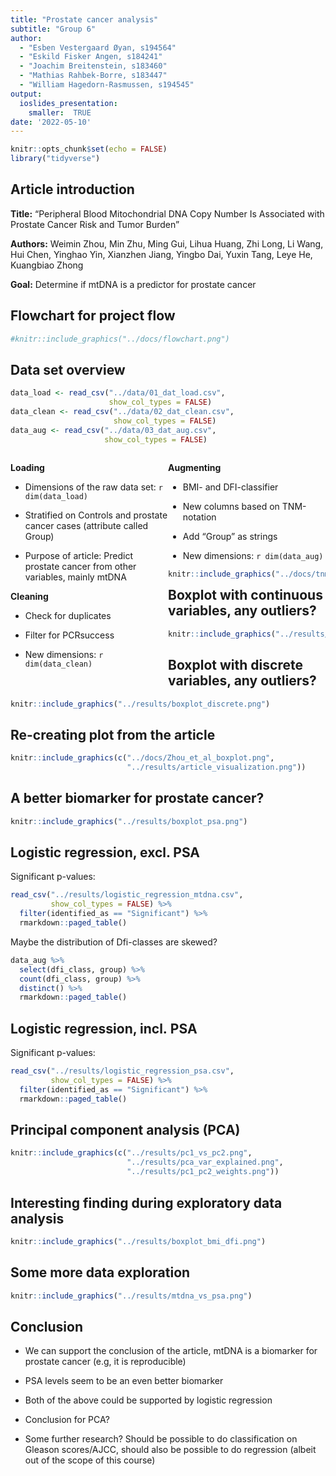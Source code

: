 ```yaml
---
title: "Prostate cancer analysis"
subtitle: "Group 6"
author:
  - "Esben Vestergaard Øyan, s194564"
  - "Eskild Fisker Angen, s184241"
  - "Joachim Breitenstein, s183460"
  - "Mathias Rahbek-Borre, s183447"
  - "William Hagedorn-Rasmussen, s194545"
output:
  ioslides_presentation:
    smaller:  TRUE
date: '2022-05-10'
---
```


```r
knitr::opts_chunk$set(echo = FALSE)
library("tidyverse")
```
## Article introduction

**Title:** "Peripheral Blood Mitochondrial DNA Copy Number Is Associated with Prostate Cancer Risk and Tumor Burden"

**Authors:** Weimin Zhou, Min Zhu, Ming Gui, Lihua Huang, Zhi Long, Li Wang, Hui Chen, Yinghao Yin, Xianzhen Jiang, Yingbo Dai, Yuxin Tang, Leye He, Kuangbiao Zhong

**Goal:** Determine if mtDNA is a predictor for prostate cancer

## Flowchart for project flow
```r
#knitr::include_graphics("../docs/flowchart.png")
```

## Data set overview
```r
data_load <- read_csv("../data/01_dat_load.csv",
                      show_col_types = FALSE)
data_clean <- read_csv("../data/02_dat_clean.csv",
                       show_col_types = FALSE)
data_aug <- read_csv("../data/03_dat_aug.csv",
                     show_col_types = FALSE)
```

<div style="float: left; width: 50%;">
**Loading**  

- Dimensions of the raw data set: `r dim(data_load)` 

- Stratified on Controls and prostate cancer cases (attribute called Group)  

- Purpose of article: Predict prostate cancer from other variables, mainly mtDNA

**Cleaning**  

- Check for duplicates  

- Filter for PCRsuccess  

- New dimensions: `r dim(data_clean)` 
</div>

<div style="float: right; width: 50%;">

**Augmenting**  

- BMI- and DFI-classifier  

- New columns based on TNM-notation  

- Add "Group" as strings  

- New dimensions: `r dim(data_aug)` 

```r
knitr::include_graphics("../docs/tnm_notation.png")
```

</div>

## Boxplot with continuous variables, any outliers?
```r
knitr::include_graphics("../results/boxplot_continuous.png")
```

## Boxplot with discrete variables, any outliers?
```r
knitr::include_graphics("../results/boxplot_discrete.png")
```

## Re-creating plot from the article
```r
knitr::include_graphics(c("../docs/Zhou_et_al_boxplot.png",
                          "../results/article_visualization.png"))
```

## A better biomarker for prostate cancer?
```r
knitr::include_graphics("../results/boxplot_psa.png")
```

## Logistic regression, excl. PSA {.build}
Significant p-values:
```r
read_csv("../results/logistic_regression_mtdna.csv",
         show_col_types = FALSE) %>%
  filter(identified_as == "Significant") %>% 
  rmarkdown::paged_table()
```

<div>
Maybe the distribution of Dfi-classes are skewed?
```r
data_aug %>% 
  select(dfi_class, group) %>% 
  count(dfi_class, group) %>% 
  distinct() %>% 
  rmarkdown::paged_table()
```
</div>

## Logistic regression, incl. PSA
Significant p-values:
```r
read_csv("../results/logistic_regression_psa.csv",
         show_col_types = FALSE) %>%
  filter(identified_as == "Significant") %>% 
  rmarkdown::paged_table()
```

## Principal component analysis (PCA)
```r
knitr::include_graphics(c("../results/pc1_vs_pc2.png",
                          "../results/pca_var_explained.png",
                          "../results/pc1_pc2_weights.png"))
```

## Interesting finding during exploratory data analysis
```r
knitr::include_graphics("../results/boxplot_bmi_dfi.png")
```

## Some more data exploration
```r
knitr::include_graphics("../results/mtdna_vs_psa.png")
```


## Conclusion {.build}
- We can support the conclusion of the article, mtDNA is a biomarker for prostate cancer (e.g, it is reproducible)  

<div>
- PSA levels seem to be an even better biomarker
</div>

<div>
- Both of the above could be supported by logistic regression
</div>

<div>
- Conclusion for PCA?
</div>

<div>
- Some further research? Should be possible to do classification on Gleason scores/AJCC, should also be possible to do regression (albeit out of the scope of this course)
</div>